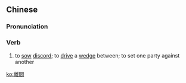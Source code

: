 {{also|离间}}
==Chinese==
{{zh-forms|s=离间}}

===Pronunciation===
{{zh-pron
|m=líjiàn
|c=lei4 gaan3
|md=liè-gáng
|mn=lī-kàn
|cat=v
}}

===Verb===
{{zh-verb}}

# to [[sow]] [[discord]]; to [[drive]] a [[wedge]] between; to set one party against another

[[ko:離間]]